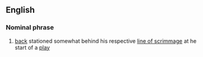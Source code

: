==English==
===Nominal phrase===
#{{fb}} [[back]] stationed somewhat behind his respective [[line of scrimmage]] at he start of a [[play]]

{{cat|Nominal phrases}}